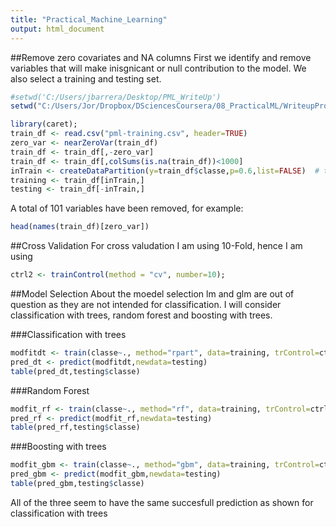 ```yaml
---
title: "Practical_Machine_Learning"
output: html_document
---
```


##Remove zero covariates and NA columns
First we identify and remove variables that will make inisgnicant or null contribution to the model.
We also select a training and testing set.

```r
#setwd('C:/Users/jbarrera/Desktop/PML_WriteUp')
setwd("C:/Users/Jor/Dropbox/DSciencesCoursera/08_PracticalML/WriteupProject");
```

```r
library(caret);
train_df <- read.csv("pml-training.csv", header=TRUE)
zero_var <- nearZeroVar(train_df)
train_df <- train_df[,-zero_var]
train_df <- train_df[,colSums(is.na(train_df))<1000]
inTrain <- createDataPartition(y=train_df$classe,p=0.6,list=FALSE)  # trainning is around 60% 
training <- train_df[inTrain,] 
testing <- train_df[-inTrain,]    

```
A total of 101 variables have been removed, for example: 
```r
head(names(train_df)[zero_var])
```



##Cross Validation
For cross valudation I am using 10-Fold, hence I am using
```r
ctrl2 <- trainControl(method = "cv", number=10);
```

##Model Selection
About the moedel selection lm and glm are out of question as they are not intended for classification. I will consider classification with trees, random forest and boosting with trees.

###Classification with trees
```r
modfitdt <- train(classe~., method="rpart", data=training, trControl=ctrl2)
pred_dt <- predict(modfitdt,newdata=testing)
table(pred_dt,testing$classe)
```


###Random Forest
```r
modfit_rf <- train(classe~., method="rf", data=training, trControl=ctrl2)
pred_rf <- predict(modfit_rf,newdata=testing)
table(pred_rf,testing$classe)
```


###Boosting with trees
```r
modfit_gbm <- train(classe~., method="gbm", data=training, trControl=ctrl2)
pred_gbm <- predict(modfit_gbm,newdata=testing)
table(pred_gbm,testing$classe)
```


All of the three seem to have the same succesfull prediction as shown for classification with trees